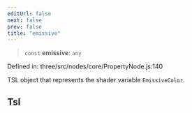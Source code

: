 ```yaml
---
editUrl: false
next: false
prev: false
title: "emissive"
---
```


> `const` **emissive**: `any`

Defined in: three/src/nodes/core/PropertyNode.js:140

TSL object that represents the shader variable `EmissiveColor`.

## Tsl
